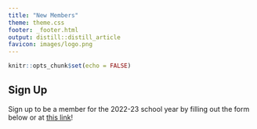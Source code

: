 ```yaml
---
title: "New Members"
theme: theme.css
footer: _footer.html
output: distill::distill_article
favicon: images/logo.png
---
```


```r
knitr::opts_chunk$set(echo = FALSE)
```

## Sign Up
Sign up to be a member for the 2022-23 school year by filling out the form below or at [this link]()!





